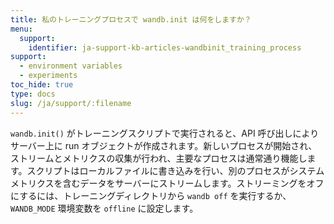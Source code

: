 ```yaml
---
title: 私のトレーニングプロセスで wandb.init は何をしますか？
menu:
  support:
    identifier: ja-support-kb-articles-wandbinit_training_process
support:
  - environment variables
  - experiments
toc_hide: true
type: docs
slug: /ja/support/:filename
---
```

`wandb.init()` がトレーニングスクリプトで実行されると、API 呼び出しによりサーバー上に run オブジェクトが作成されます。新しいプロセスが開始され、ストリームとメトリクスの収集が行われ、主要なプロセスは通常通り機能します。スクリプトはローカルファイルに書き込みを行い、別のプロセスがシステムメトリクスを含むデータをサーバーにストリームします。ストリーミングをオフにするには、トレーニングディレクトリから `wandb off` を実行するか、`WANDB_MODE` 環境変数を `offline` に設定します。